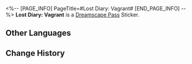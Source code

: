<%-- [PAGE_INFO]
PageTitle=#Lost Diary: Vagrant#
[END_PAGE_INFO] --%>
{{Stub|Location information}}
{{Item Infobox
|id          = 223813
|image       = Dreamscape Pass Sticker Text.png{{subst:void|<!--$UPLOAD:<<SpriteOutput/TravelBrochure/StickFigures/TBComStickIcon.png>-<Dreamscape Pass Sticker Text.png>-<Item Icons>>-->}}
|type        = Dreamscape Pass Sticker
|type2       = The Last Tycoon Stickers
|invCategory = 
|rarity      = 4
|effect      = 
|description = Digital stickers that can be used to decorate the pages of the Dreamtour Handbook. They come in many different styles.
|source1     = [[Obtained from the Dreamflux Reef station]]
}}
{{Description|"Isn't it nice to have nothing? It is nice. I like this kind of life."}}
'''Lost Diary: Vagrant''' is a [[Dreamscape Pass]] Sticker.

==Other Languages==
{{Other Languages
|en   = Lost Diary: Vagrant
|zhs  = 迷途日记•流浪者
|zht  = 迷途日記•流浪者
|ja   = 迷いを記した日記・流浪者
|ko   = 길 잃은 자의 일기•방랑자
|es   = Diario perdido: vagabundo
|fr   = Journal d'un vagabond
|ru   = Дневник заблудшего: Странник
|th   = ไดอารี่ผู้หลงทาง: คนเร่ร่อน
|vi   = Nhật Ký Lạc Đường - Kẻ Lang Thang
|de   = Verlorenes Tagebuch: Wanderer
|id   = Diari Tersesat: Gelandangan
|pt   = Diário Perdido: Andarilho
}}

==Change History==
{{Change History|2.2}}